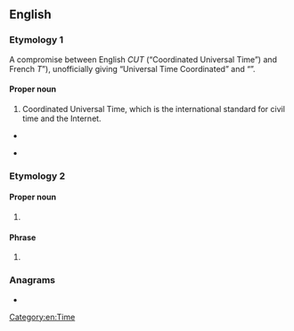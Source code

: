 ==English==

===Etymology 1===
A compromise between English ''CUT'' (“Coordinated Universal Time”) and French ''T''{{lang|fr|Temps Universel Coordonné}}”), unofficially giving “Universal Time Coordinated” and “{{lang|fr|Universel Temps Coordonné}}”.

====Proper noun====
{{en-proper noun}}

# Coordinated Universal Time, which is the international standard for civil time and the Internet.
#:

*

*

===Etymology 2===

====Proper noun====
{{head|en|proper noun}}

# {{lb|en|US|law}} {{initialism of|en|[[uniform|Uniform]] [[traffic|Traffic]] [[code|Code]]}}

====Phrase====
{{en-phrase}}

# {{lb|en|travel|GDS}} {{initialism of|en|[[unable]] [[to]] [[contact]]}}

===Anagrams===
* {{anagrams|en|a=ctu|TCU|TUC|UCT|cut}}

[[Category:en:Time]]